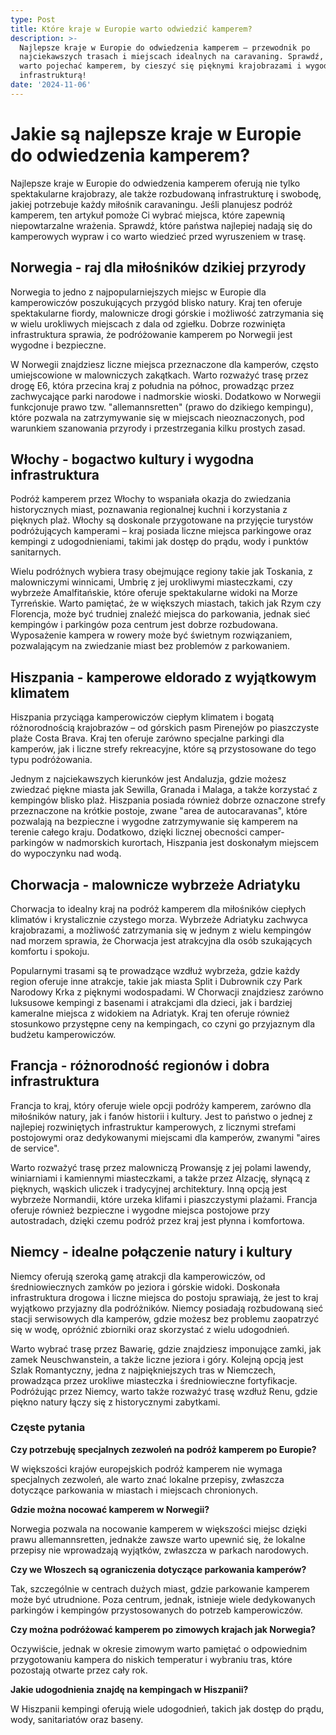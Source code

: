 ```yaml
---
type: Post
title: Które kraje w Europie warto odwiedzić kamperem?
description: >-
  Najlepsze kraje w Europie do odwiedzenia kamperem – przewodnik po
  najciekawszych trasach i miejscach idealnych na caravaning. Sprawdź, gdzie
  warto pojechać kamperem, by cieszyć się pięknymi krajobrazami i wygodną
  infrastrukturą!
date: '2024-11-06'
---
```

# **Jakie są najlepsze kraje w Europie do odwiedzenia kamperem?**

Najlepsze kraje w Europie do odwiedzenia kamperem oferują nie tylko spektakularne krajobrazy, ale także rozbudowaną infrastrukturę i swobodę, jakiej potrzebuje każdy miłośnik caravaningu. Jeśli planujesz podróż kamperem, ten artykuł pomoże Ci wybrać miejsca, które zapewnią niepowtarzalne wrażenia. Sprawdź, które państwa najlepiej nadają się do kamperowych wypraw i co warto wiedzieć przed wyruszeniem w trasę.

## Norwegia - raj dla miłośników dzikiej przyrody

Norwegia to jedno z najpopularniejszych miejsc w Europie dla kamperowiczów poszukujących przygód blisko natury. Kraj ten oferuje spektakularne fiordy, malownicze drogi górskie i możliwość zatrzymania się w wielu urokliwych miejscach z dala od zgiełku. Dobrze rozwinięta infrastruktura sprawia, że podróżowanie kamperem po Norwegii jest wygodne i bezpieczne.

W Norwegii znajdziesz liczne miejsca przeznaczone dla kamperów, często umiejscowione w malowniczych zakątkach. Warto rozważyć trasę przez drogę E6, która przecina kraj z południa na północ, prowadząc przez zachwycające parki narodowe i nadmorskie wioski. Dodatkowo w Norwegii funkcjonuje prawo tzw. "allemannsretten" (prawo do dzikiego kempingu), które pozwala na zatrzymywanie się w miejscach nieoznaczonych, pod warunkiem szanowania przyrody i przestrzegania kilku prostych zasad.

## Włochy - bogactwo kultury i wygodna infrastruktura

Podróż kamperem przez Włochy to wspaniała okazja do zwiedzania historycznych miast, poznawania regionalnej kuchni i korzystania z pięknych plaż. Włochy są doskonale przygotowane na przyjęcie turystów podróżujących kamperami – kraj posiada liczne miejsca parkingowe oraz kempingi z udogodnieniami, takimi jak dostęp do prądu, wody i punktów sanitarnych.

Wielu podróżnych wybiera trasy obejmujące regiony takie jak Toskania, z malowniczymi winnicami, Umbrię z jej urokliwymi miasteczkami, czy wybrzeże Amalfitańskie, które oferuje spektakularne widoki na Morze Tyrreńskie. Warto pamiętać, że w większych miastach, takich jak Rzym czy Florencja, może być trudniej znaleźć miejsca do parkowania, jednak sieć kempingów i parkingów poza centrum jest dobrze rozbudowana. Wyposażenie kampera w rowery może być świetnym rozwiązaniem, pozwalającym na zwiedzanie miast bez problemów z parkowaniem.

## Hiszpania - kamperowe eldorado z wyjątkowym klimatem

Hiszpania przyciąga kamperowiczów ciepłym klimatem i bogatą różnorodnością krajobrazów – od górskich pasm Pirenejów po piaszczyste plaże Costa Brava. Kraj ten oferuje zarówno specjalne parkingi dla kamperów, jak i liczne strefy rekreacyjne, które są przystosowane do tego typu podróżowania.

Jednym z najciekawszych kierunków jest Andaluzja, gdzie możesz zwiedzać piękne miasta jak Sewilla, Granada i Malaga, a także korzystać z kempingów blisko plaż. Hiszpania posiada również dobrze oznaczone strefy przeznaczone na krótkie postoje, zwane "area de autocaravanas", które pozwalają na bezpieczne i wygodne zatrzymywanie się kamperem na terenie całego kraju. Dodatkowo, dzięki licznej obecności camper-parkingów w nadmorskich kurortach, Hiszpania jest doskonałym miejscem do wypoczynku nad wodą.

## Chorwacja - malownicze wybrzeże Adriatyku

Chorwacja to idealny kraj na podróż kamperem dla miłośników ciepłych klimatów i krystalicznie czystego morza. Wybrzeże Adriatyku zachwyca krajobrazami, a możliwość zatrzymania się w jednym z wielu kempingów nad morzem sprawia, że Chorwacja jest atrakcyjna dla osób szukających komfortu i spokoju.

Popularnymi trasami są te prowadzące wzdłuż wybrzeża, gdzie każdy region oferuje inne atrakcje, takie jak miasta Split i Dubrownik czy Park Narodowy Krka z pięknymi wodospadami. W Chorwacji znajdziesz zarówno luksusowe kempingi z basenami i atrakcjami dla dzieci, jak i bardziej kameralne miejsca z widokiem na Adriatyk. Kraj ten oferuje również stosunkowo przystępne ceny na kempingach, co czyni go przyjaznym dla budżetu kamperowiczów.

## Francja - różnorodność regionów i dobra infrastruktura

Francja to kraj, który oferuje wiele opcji podróży kamperem, zarówno dla miłośników natury, jak i fanów historii i kultury. Jest to państwo o jednej z najlepiej rozwiniętych infrastruktur kamperowych, z licznymi strefami postojowymi oraz dedykowanymi miejscami dla kamperów, zwanymi "aires de service".

Warto rozważyć trasę przez malowniczą Prowansję z jej polami lawendy, winiarniami i kamiennymi miasteczkami, a także przez Alzację, słynącą z pięknych, wąskich uliczek i tradycyjnej architektury. Inną opcją jest wybrzeże Normandii, które urzeka klifami i piaszczystymi plażami. Francja oferuje również bezpieczne i wygodne miejsca postojowe przy autostradach, dzięki czemu podróż przez kraj jest płynna i komfortowa.

## Niemcy - idealne połączenie natury i kultury

Niemcy oferują szeroką gamę atrakcji dla kamperowiczów, od średniowiecznych zamków po jeziora i górskie widoki. Doskonała infrastruktura drogowa i liczne miejsca do postoju sprawiają, że jest to kraj wyjątkowo przyjazny dla podróżników. Niemcy posiadają rozbudowaną sieć stacji serwisowych dla kamperów, gdzie możesz bez problemu zaopatrzyć się w wodę, opróżnić zbiorniki oraz skorzystać z wielu udogodnień.

Warto wybrać trasę przez Bawarię, gdzie znajdziesz imponujące zamki, jak zamek Neuschwanstein, a także liczne jeziora i góry. Kolejną opcją jest Szlak Romantyczny, jedna z najpiękniejszych tras w Niemczech, prowadząca przez urokliwe miasteczka i średniowieczne fortyfikacje. Podróżując przez Niemcy, warto także rozważyć trasę wzdłuż Renu, gdzie piękno natury łączy się z historycznymi zabytkami.

### Częste pytania

**Czy potrzebuję specjalnych zezwoleń na podróż kamperem po Europie?**

W większości krajów europejskich podróż kamperem nie wymaga specjalnych zezwoleń, ale warto znać lokalne przepisy, zwłaszcza dotyczące parkowania w miastach i miejscach chronionych.

**Gdzie można nocować kamperem w Norwegii?**

Norwegia pozwala na nocowanie kamperem w większości miejsc dzięki prawu allemannsretten, jednakże zawsze warto upewnić się, że lokalne przepisy nie wprowadzają wyjątków, zwłaszcza w parkach narodowych.

**Czy we Włoszech są ograniczenia dotyczące parkowania kamperów?**

Tak, szczególnie w centrach dużych miast, gdzie parkowanie kamperem może być utrudnione. Poza centrum, jednak, istnieje wiele dedykowanych parkingów i kempingów przystosowanych do potrzeb kamperowiczów.

**Czy można podróżować kamperem po zimowych krajach jak Norwegia?**

Oczywiście, jednak w okresie zimowym warto pamiętać o odpowiednim przygotowaniu kampera do niskich temperatur i wybraniu tras, które pozostają otwarte przez cały rok.

**Jakie udogodnienia znajdę na kempingach w Hiszpanii?**

W Hiszpanii kempingi oferują wiele udogodnień, takich jak dostęp do prądu, wody, sanitariatów oraz baseny.
